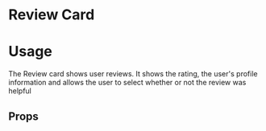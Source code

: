 
<Meta title="Design System|Components" component={ReviewCard} />

# Review Card

# Usage

The Review card shows user reviews. It shows the rating, the user's profile information and allows the user to select whether or not the review was helpful

<Preview>
  <Story name="ReviewCard">
    <ReviewProvider>
      <ReviewCard
        title="WOW!"
        description="I keep this rather short. This is the one game, when it was released that came very close to its great ancestor in terms of modern RPGs, Baldur's Gate II. The best thing you can do is to buy this great package and enjoy hundreds of hours this gem has to offer. But why does it only almost top BG? Well it lacks the depth of the original in my opinion. The Story has its flaws and the character system is a bit overburdened, it also focuses a bit too much on items. And the characters, while excellent on its own, don't have the same depth to it. Only few games that followed can claim the same thing and of course it is by far still the best Dragon Age of the series because it focus on the core mechanics of the genre and not on the eye candy."
        rating={3}
        reviewLikes={100}
        reviewDislikes={20}
        date="Jan 16th 2009"
        userName="Random Joe"
        userPhoto="http://www.fillmurray.com/200/300"
        gameId="gameID1234"
        reviewDislikes={['dislike1', 'dislike2']}
        reviewLikes={[
          { review: '1', user: '1' },
          { review: '2', user: '2' }
        ]}
        reviewLikes={[
          { review: '3', user: '3' },
          { review: '4', user: '4' }
        ]}
        user={{ id: '1', name: 'Jon', photo: 'photoLink' }}
        reviewId="1"
        reviewUserId="2"
        active="false"
      />
    </ReviewProvider>
  </Story>
</Preview>

## Props

<Props of={ReviewCard} />
